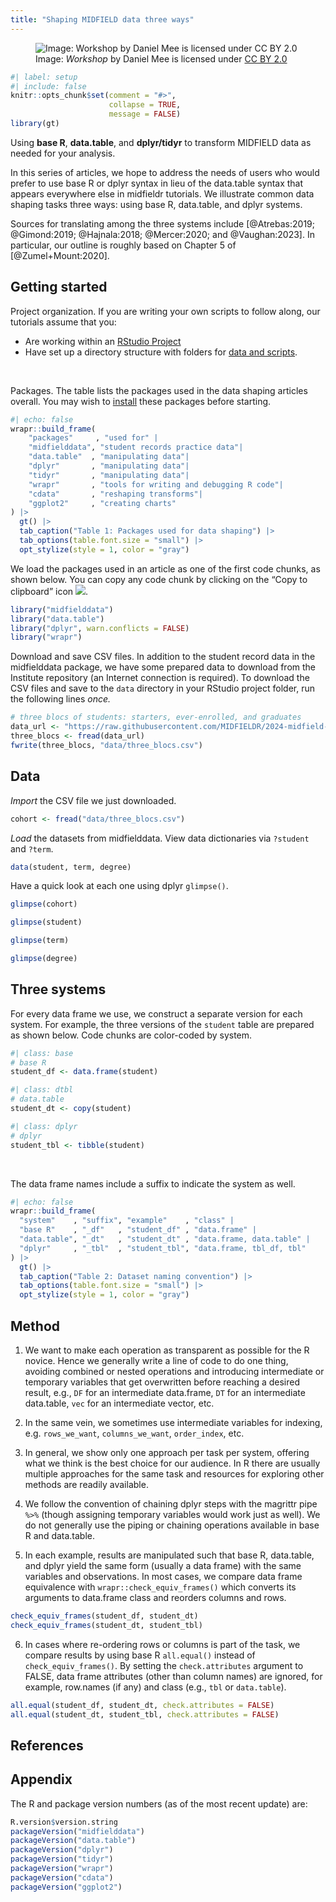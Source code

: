 ```yaml
---
title: "Shaping MIDFIELD data three ways"
---
```


![Image: *Workshop* by Daniel Mee is licensed under [CC BY 2.0](https://creativecommons.org/licenses/by/2.0/)](figures/data-shaping-0.png)

```r
#| label: setup
#| include: false
knitr::opts_chunk$set(comment = "#>", 
                      collapse = TRUE, 
                      message = FALSE)
library(gt)
```

Using **base R**, **data.table**, and **dplyr/tidyr** to transform MIDFIELD data as needed for your analysis. 

In this series of articles, we hope to address the needs of users who would prefer to use base R or dplyr syntax in lieu of the data.table syntax that appears everywhere else in midfieldr tutorials. We illustrate common data shaping tasks three ways: using base R, data.table, and dplyr systems. 

Sources for translating among the three systems include [@Atrebas:2019; @Gimond:2019; @Hajnala:2018; @Mercer:2020; and @Vaughan:2023]. In particular, our outline is roughly based on Chapter 5 of [@Zumel+Mount:2020]. 





## Getting started

[Project organization.]{.important} If you are writing your own scripts to follow along, our tutorials assume that you:

- Are working within an [RStudio Project](before-you-arrive.html#start-the-setup)
- Have set up a directory structure with folders for [data and scripts](before-you-arrive.html#add-some-folders).

<br> 

[Packages.]{.important} The table lists the packages used in the data shaping articles overall. You may wish to [install](before-you-arrive.html#install-cran-packages) these packages before starting. 

```r
#| echo: false
wrapr::build_frame(
    "packages"     , "used for" |
    "midfielddata", "student records practice data"|
    "data.table"  , "manipulating data"|
    "dplyr"       , "manipulating data"|
    "tidyr"       , "manipulating data"|
    "wrapr"       , "tools for writing and debugging R code"|
    "cdata"       , "reshaping transforms"|
    "ggplot2"     , "creating charts"
) |>
  gt() |>
  tab_caption("Table 1: Packages used for data shaping") |>
  tab_options(table.font.size = "small") |>
  opt_stylize(style = 1, color = "gray")
```

We load the packages used in an article as one of the first code chunks, as shown below. You can copy any code chunk by clicking on the "Copy to clipboard" icon ![](figures/clipboard-icon.png).

```r
library("midfielddata")
library("data.table")
library("dplyr", warn.conflicts = FALSE)
library("wrapr")
```

[Download and save CSV files.]{.important} In addition to the student record data in the midfielddata package, we have some prepared data to download from the Institute repository (an Internet connection is required). To download the CSV files and save to the `data` directory in your RStudio project folder, run the following lines *once.*  

```r
# three blocs of students: starters, ever-enrolled, and graduates
data_url <- "https://raw.githubusercontent.com/MIDFIELDR/2024-midfield-institute/main/data/three_blocs.csv"
three_blocs <- fread(data_url)
fwrite(three_blocs, "data/three_blocs.csv")
```




## Data 

*Import* the CSV file we just downloaded. 

```r
cohort <- fread("data/three_blocs.csv")
```

*Load* the datasets from midfielddata. View data dictionaries via `?student` and `?term`.

```r
data(student, term, degree)
```

Have a quick look at each one using dplyr `glimpse()`. 

```r
glimpse(cohort)

glimpse(student)

glimpse(term)

glimpse(degree)
```





## Three systems

For every data frame we use, we construct a separate version for each system. For example, the three versions of the `student` table are prepared as shown below. Code chunks are color-coded by system. 

```r
#| class: base
# base R
student_df <- data.frame(student)
```

```r
#| class: dtbl
# data.table
student_dt <- copy(student)
```

```r
#| class: dplyr
# dplyr
student_tbl <- tibble(student)
```

<br> 

The data frame names include a suffix to indicate the system as well. 

```r
#| echo: false
wrapr::build_frame(
  "system"    , "suffix", "example"    , "class" |
  "base R"    , "_df"   , "student_df" , "data.frame" |
  "data.table", "_dt"   , "student_dt" , "data.frame, data.table" |
  "dplyr"     , "_tbl"  , "student_tbl", "data.frame, tbl_df, tbl"
) |>
  gt() |>
  tab_caption("Table 2: Dataset naming convention") |>
  tab_options(table.font.size = "small") |>
  opt_stylize(style = 1, color = "gray")
```





## Method

1. We want to make each operation as transparent as possible for the R novice. Hence we generally write a line of code to do one thing, avoiding combined or nested operations and introducing intermediate or temporary variables that get overwritten before reaching a desired result, e.g., `DF` for an intermediate data.frame, `DT` for an intermediate data.table, `vec` for an intermediate vector, etc.  

2. In the same vein, we sometimes use intermediate variables for indexing, e.g. `rows_we_want`, `columns_we_want`, `order_index`, etc. 

3. In general, we show only one approach per task per system, offering what we think is the best choice for our audience. In R there are usually multiple approaches for the same task and resources for exploring other methods are readily available. 

4. We follow the convention of chaining dplyr steps with the magrittr pipe `%>%` (though assigning temporary variables would work just as well). We do not generally use the piping or chaining operations available in base R and data.table.  

5. In each example, results are manipulated such that base R, data.table, and dplyr yield the same form (usually a data frame) with the same variables and observations. In most cases, we compare data frame equivalence with  `wrapr::check_equiv_frames()` which converts its arguments to data.frame class and reorders columns and rows. 

```r
check_equiv_frames(student_df, student_dt)
check_equiv_frames(student_dt, student_tbl)
```

6. In cases where re-ordering rows or columns is part of the task, we compare results by using base R `all.equal()` instead of `check_equiv_frames()`. By setting the `check.attributes` argument to FALSE, data frame attributes (other than column names) are ignored, for example, row.names (if any) and class (e.g., `tbl` or `data.table`).

```r
all.equal(student_df, student_dt, check.attributes = FALSE)
all.equal(student_dt, student_tbl, check.attributes = FALSE)
```





## References 

<div id="refs"></div>





## Appendix

The R and package version numbers (as of the most recent update) are: 

```r
R.version$version.string
packageVersion("midfielddata")
packageVersion("data.table")
packageVersion("dplyr")
packageVersion("tidyr")
packageVersion("wrapr")
packageVersion("cdata")
packageVersion("ggplot2")
```
